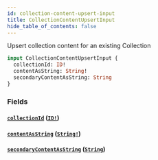 ```yaml
---
id: collection-content-upsert-input
title: CollectionContentUpsertInput
hide_table_of_contents: false
---
```



Upsert collection content for an existing Collection

```graphql
input CollectionContentUpsertInput {
  collectionId: ID!
  contentAsString: String!
  secondaryContentAsString: String
}
```


### Fields

#### [`collectionId`](#) ([`ID!`](/developers/demandhq-apis/demand-api/graphql/reference/scalars/id))




#### [`contentAsString`](#) ([`String!`](/developers/demandhq-apis/demand-api/graphql/reference/scalars/string))




#### [`secondaryContentAsString`](#) ([`String`](/developers/demandhq-apis/demand-api/graphql/reference/scalars/string))






